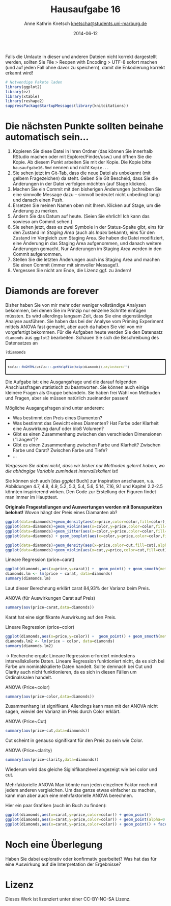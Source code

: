 % Hausaufgabe 16
% Anne Kathrin Knetsch <knetscha@students.uni-marburg.de>
% 2014-06-12

Falls die Umlaute in dieser und anderen Dateien nicht korrekt dargestellt werden, sollten Sie File > Reopen with Encoding > UTF-8 sofort machen (und auf jeden Fall ohne davor zu speichern), damit die Enkodierung korrekt erkannt wird! 

```r
# Notwendige Pakete laden
library(ggplot2)
library(ez)
library(xtable)
library(reshape2)
suppressPackageStartupMessages(library(knitcitations))
```

# Die nächsten Punkte sollten beinahe automatisch sein...
1. Kopieren Sie diese Datei in Ihren Ordner (das können Sie innerhalb RStudio machen oder mit Explorer/Finder/usw.) und öffnen Sie die Kopie. Ab diesem Punkt arbeiten Sie mit der Kopie. Die Kopie bitte `hausaufgabe16.Rmd` nennen und nicht `Kopie...`
2. Sie sehen jetzt im Git-Tab, dass die neue Datei als unbekannt (mit gelbem Fragezeichen) da steht. Geben Sie Git Bescheid, dass Sie die Änderungen in der Datei verfolgen möchten (auf Stage klicken).
3. Machen Sie ein Commit mit den bisherigen Änderungen (schreiben Sie eine sinnvolle Message dazu -- sinnvoll bedeutet nicht unbedingt lang) und danach einen Push.
4. Ersetzen Sie meinen Namen oben mit Ihrem. Klicken auf Stage, um die Änderung zu merken.
5. Ändern Sie das Datum auf heute. (Seien Sie ehrlich! Ich kann das sowieso am Commit sehen.)
6. Sie sehen jetzt, dass es zwei Symbole in der Status-Spalte gibt, eins für den Zustand im *Staging Area* (auch als *Index* bekannt), eins für den Zustand im Vergleich zum Staging Area. Sie haben die Datei modifiziert, eine Änderung in das Staging Area aufgenommen, und danach weitere Änderungen gemacht. Nur Änderungen im Staging Area werden in den Commit aufgenommen.
7. Stellen Sie die letzten Änderungen auch ins Staging Area und machen Sie einen Commit (immer mit sinnvoller Message!).
8. Vergessen Sie nicht am Ende, die Lizenz ggf. zu ändern!

# Diamonds are forever 
Bisher haben Sie von mir mehr oder weniger vollständige Analysen bekommen, bei denen Sie im Prinzip nur einzelne Schritte einfügen müssten. Es wird allerdings langsam Zeit, dass Sie eine eigenständige Analyse ausführen. Sie haben das bei der Analyse vom Priming Experiment mittels ANOVA fast gemacht, aber auch da haben Sie viel von mir vorgefertigt bekommen. Für die Aufgaben heute werden Sie den Datensatz `diamonds` aus `ggplot2` bearbeiten. Schauen Sie sich die Beschreibung des Datensatzes an

```r
?diamonds
```
<div style="border: 2px solid black; padding: 5px; font-size: 80%;">
```r
tools:::Rd2HTML(utils:::.getHelpFile(help(diamonds)),stylesheet="")
```
</div>

Die Aufgabe ist: eine Ausgangsfrage und die darauf folgenden Anschlussfragen statistisch zu beantworten. Sie können auch einige kleinere Fragen als Gruppe behandeln. Sie haben frei Wahl von Methoden und Fragen, aber sie müssen natürlich zueinander passen!

Mögliche Ausgangsfragen sind unter anderem:

* Was bestimmt den Preis eines Diamenten?
* Was bestimmt das Gewicht eines Diamenten? Hat Farbe oder Klarheit eine Auswirkung daruf oder bloß Volumen?
* Gibt es einen Zusammenhang zwischen den verschieden Dimensionen ("Längen")? 
* Gibt es einen Zusammenhang zwischen Farbe und Klarheit? Zwischen Farbe und Carat? Zwischen Farbe und Tiefe?
* ...

*Vergessen Sie dabei nicht, dass wir bisher nur Methoden gelernt haben, wo die abhängige Variable zumindest intervallskaliert ist!*

Sie können sich auch [das *ggplot* Buch] zur Inspiration anschauen, v.a. Abbildungen 4.7, 4.8, 4.9, 5.2, 5.3, 5.4, 5.6, 5.14, 7.16, 9.1  und Kapitel 2.2-2.5 könnten inspirierend wirken. Den Code zur Erstellung der Figuren findet man immer im Haupttext.

**Originale Fragestellungen und Auswertungen werden mit Bonuspunkten belohnt!** 
Wovon hängt der Preis eines Diamanten ab?

```r
ggplot(data=diamonds)+geom_density(aes(x=price,color=color,fill=color),alpha=0.3)
ggplot(data=diamonds)+geom_violin(aes(x=color,y=price,color=color,fill=color),alpha=0.5)
ggplot(data=diamonds)+geom_jitter(aes(x=color,y=price,color=color,fill=color),alpha=0.5)
ggplot(data=diamonds) + geom_boxplot(aes(x=color,y=price,color=color,fill=color),alpha=0.5)
```

```r
ggplot(data=diamonds)+geom_density(aes(x=price,color=cut,fill=cut),alpha=0.3)
ggplot(data=diamonds)+geom_violin(aes(x=cut,y=price,color=cut,fill=cut),alpha=0.5)
```

Lineare Regression (price~carat)

```r
ggplot(diamonds,aes(x=price,y=carat)) +  geom_point() + geom_smooth(method="lm")
diamonds.lm <- lm(price ~ carat, data=diamonds)
summary(diamonds.lm)
```
Laut dieser Berechnung erklärt carat 84,93% der Varianz beim Preis.

ANOVA (für Auswirkungen Carat auf Preis)

```r
summary(aov(price~carat,data=diamonds))
```
Karat hat eine signifikante Auswirkung auf den Preis. 

Lineare Regression (price~color)

```r
ggplot(diamonds,aes(x=price,y=color)) +  geom_point() + geom_smooth(method="lm")
diamonds.lm2 <- lm(price ~ color, data=diamonds)
summary(diamonds.lm2)
```
-> Recherche ergab: Lineare Regression erfordert mindestens intervallskslierte Daten. Lineare Regression funktioniert nicht, da es sich bei Farbe um nominalskalierte Daten handelt. Sollte demnach bei Cut und Clarity auch nicht funktionieren, da es sich in diesen Fällen um Ordinalskalen handelt.

ANOVA (Price~color)
```r
summary(aov(price~color,data=diamonds))
```
Zusammenhang ist signifikant. Allerdings kann man mit der ANOVA nicht sagen, wieviel der Varianz im Preis durch Color erklärt.

ANOVA (Price~Cut)
```r
summary(aov(price~cut,data=diamonds))
```
Cut scheint in genauso signifikant für den Preis zu sein wie Color.

ANOVA (Price~clarity)
```r
summary(aov(price~clarity,data=diamonds))
``` 
Wiederum wird das gleiche Siginifikanzlevel angezeigt wie bei color und cut.

Mehrfaktorielle ANOVA
Man könnte nun jeden einzelnen Faktor noch mit jedem anderen vergleichen. Um das ganze etwas einfacher zu machen, kann man aber auch eine mehrfaktorielle ANOVA berechnen.


Hier ein paar Grafiken (auch im Buch zu finden):
```r
ggplot(diamonds,aes(x=carat,y=price,color=color)) + geom_point()
ggplot(diamonds,aes(x=carat,y=price,color=color)) + geom_point(alpha=0.3)
ggplot(diamonds,aes(x=carat,y=price,color=color)) + geom_point() + facet_wrap(~color)
```

# Noch eine Überlegung
Haben Sie dabei explorativ oder konfirmativ gearbeitet? Was hat das für eine Auswirkung auf die Interpretation der Ergebnisse?

# Lizenz
Dieses Werk ist lizenziert unter einer CC-BY-NC-SA Lizenz.
